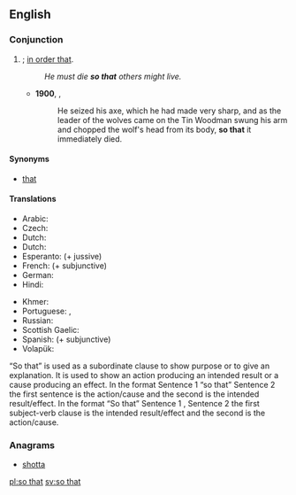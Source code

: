 ==English==

===Conjunction===
{{en-con|pos=[[so]] [[that]]}}

# {{non-gloss definition|Indicates purpose}}; [[in order that]].
#: ''He must die '''so that''' others might live.''
#* '''1900''', {{w|L. Frank Baum}}, {{w|The Wonderful Wizard of Oz}}
#*: He seized his axe, which he had made very sharp, and as the leader of the wolves came on the Tin Woodman swung his arm and chopped the wolf's head from its body, '''so that''' it immediately died.

====Synonyms====
* {{sense|in order that}} [[that#Conjunction|that]] {{qualifier|conjunction}}

====Translations====
{{rfc-tsort|duplicate language: Dutch}}
{{trans-top|in order to}}
* Arabic: {{t|ar|حتى|tr=Hattaa}}
* Czech: {{t+|cs|aby}}
* Dutch: {{t|nl|zodat}}
* Dutch: {{t|nl|zodat}}
* Esperanto: {{t|eo|por ke|xs=Esperanto}} (+ jussive)
* French: {{t+|fr|pour que}} (+ subjunctive)
* German: {{t+|de|sodass}}
* Hindi: {{t-|hi|ताकि|tr=tāki|xs=Hindi}}
{{trans-mid}}
* Khmer: {{t|km|ដើម្បី|tr=daəmbəy|sc=Khmr|xs=Khmer}}
* Portuguese: {{t-|pt|para que|n}}, {{t|pt|de modo que}}
* Russian: {{t+|ru|чтобы|tr=čtóby}} {{qualifier|read: štóby}}
* Scottish Gaelic: {{t-|gd|air chor 's gu|xs=Scottish Gaelic}}
* Spanish: {{t-|es|para que}} (+ subjunctive)
* Volapük: {{t|vo|dat}}
{{trans-bottom}}

“So that” is used as a subordinate clause to show purpose or to give an explanation. It is used to show an
action producing an intended result or a cause producing an effect. In the format
Sentence 1 “so that” Sentence 2
the first sentence is the action/cause and the second is the intended result/effect. In the format
“So that” Sentence 1 , Sentence 2
the first subject-verb clause is the intended result/effect and the second is the action/cause.

===Anagrams===
* [[shotta#English|shotta]]

[[pl:so that]]
[[sv:so that]]